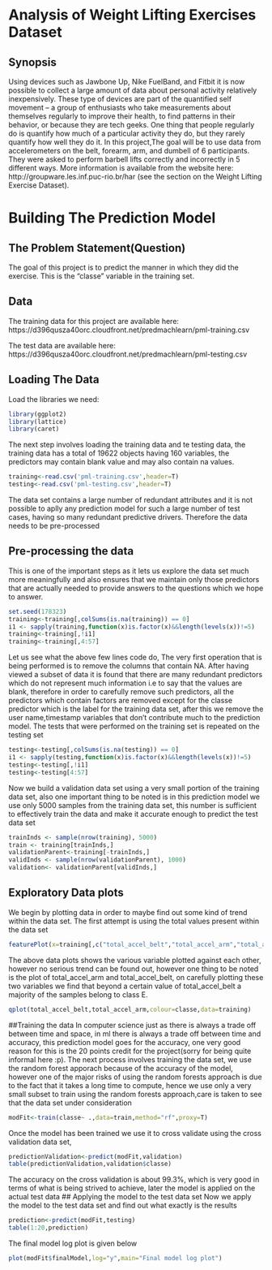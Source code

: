 # Analysis of Weight Lifting Exercises Dataset
## Synopsis
Using devices such as Jawbone Up, Nike FuelBand, and Fitbit it is now possible to collect a large amount of data about personal activity relatively inexpensively. These type of devices are part of the quantified self movement – a group of enthusiasts who take measurements about themselves regularly to improve their health, to find patterns in their behavior, or because they are tech geeks. One thing that people regularly do is quantify how much of a particular activity they do, but they rarely quantify how well they do it. In this project,The goal will be to use data from accelerometers on the belt, forearm, arm, and dumbell of 6 participants. They were asked to perform barbell lifts correctly and incorrectly in 5 different ways. More information is available from the website here: http://groupware.les.inf.puc-rio.br/har (see the section on the Weight Lifting Exercise Dataset). 

# Building The Prediction Model

## The Problem Statement(Question)
The goal of this project is to predict the manner in which they did the exercise. This is the "classe" variable in the training set. 

## Data
The training data for this project are available here: 
https://d396qusza40orc.cloudfront.net/predmachlearn/pml-training.csv

The test data are available here: 
https://d396qusza40orc.cloudfront.net/predmachlearn/pml-testing.csv

## Loading The Data
Load the libraries we need:
```r
library(ggplot2)
library(lattice)
library(caret)
```
The next step involves loading the training data and te testing data, the training data has a total of 19622 objects having 160 variables, the predictors may contain blank value and may also contain na values.
```r
training<-read.csv('pml-training.csv',header=T)
testing<-read.csv('pml-testing.csv',header=T)
```
The data set contains a large number of redundant attributes and it is not possible to aplly any prediction model for such a large number of test cases, having so many redundant predictive drivers. Therefore the data needs to be pre-processed

## Pre-processing the data
This is one of the important steps as it lets us explore the data set much more meaningfully and also ensures that we maintain only those predictors that are actually needed to provide answers to the questions which we hope to answer.
```r
set.seed(178323)
training<-training[,colSums(is.na(training)) == 0]
i1 <- sapply(training,function(x)is.factor(x)&&length(levels(x))!=5)
training<-training[,!i1]
training<-training[,4:57]
```
Let us see what the above few lines code do,
The very first operation that is being performed is to remove the columns that contain NA. After having viewed a subset of data it is found that there are many redundant predictors which do not represent much information i.e to say that the values are blank, therefore in order to carefully remove such predictors, all the predictors which contain factors are removed except for the classe predictor which is the label for the training data set, after this we remove the user name,timestamp variables that don't contribute much to the prediction model. The tests that were performed on the training set is repeated on the testing set
```r
testing<-testing[,colSums(is.na(testing)) == 0]
i1 <- sapply(testing,function(x)is.factor(x)&&length(levels(x))!=5)
testing<-testing[,!i1]
testing<-testing[4:57]
```
Now we build a validation data set using a very small portion of the training data set, also one important thing to be noted is in this prediction model we use only 5000 samples from the training data set, this number is sufficient to effectively train the data and make it accurate enough to predict the test data set
```r
trainInds <- sample(nrow(training), 5000)
train <- training[trainInds,]
validationParent<-training[-trainInds,]
validInds <- sample(nrow(validationParent), 1000)
validation<- validationParent[validInds,]
```
## Exploratory Data plots
We begin by plotting data in order to maybe find out some kind of trend within the data set. The first attempt is using the total values present within the data set
```r
featurePlot(x=training[,c("total_accel_belt","total_accel_arm","total_accel_dumbbell","total_accel_forearm")],y=training$classe,plot="pairs")
```
The above data plots shows the various variable plotted against each other, however no serious trend can be found out, however one thing to be noted is the plot of total_accel_arm and total_accel_belt, on carefully plotting these two variables we find that beyond a certain value of total_accel_belt a majority of the samples belong to class E.
```r
qplot(total_accel_belt,total_accel_arm,colour=classe,data=training)
```
##Training the data 
In computer science just as there is always a trade off between time and space, in ml there is always a trade off between time and accuracy, this prediction model goes for the accuracy, one very good reason for this is the 20 points credit for the project(sorry for being quite informal here :p). The next process involves training the data set, we use the random forest apporach because of the accuracy of the model, however one of the major risks of using the random forests approach is due to the fact that it takes a long time to compute, hence we use only a very small subset to train using the random forests approach,care is taken to see that the data set under consideration
```r
modFit<-train(classe~ .,data=train,method="rf",proxy=T)
```
Once the model has been trained we use it to cross validate using the cross validation data set,
```r
predictionValidation<-predict(modFit,validation)
table(predictionValidation,validation$classe)
```
The accuracy on the cross validation is about 99.3%, which is very good in terms of what is being strived to achieve, later the model is applied on the actual test data
## Applying the model to the test data set
Now we apply the model to the test data set and find out what exactly is the results
```r
prediction<-predict(modFit,testing)
table(1:20,prediction)
```
The final model log plot is given below
```r
plot(modFit$finalModel,log="y",main="Final model log plot")
```
